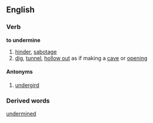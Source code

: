 ==English==
===Verb===
'''to undermine''' 
#[[hinder]], [[sabotage]]
#[[dig]], [[tunnel]], [[hollow out]] as if making a [[cave]] or [[opening]]
====Antonyms====
#[[undergird]]
===Derived words===
[[undermined]]